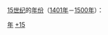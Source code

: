 {{Catnav|頁面分類|历史|歷史學|年代学|年}}
{{Catnav|頁面分類|历史|歷史時代|年}}
{{Catnav|頁面分類|人文學科|歷史學|年代学|年}}

[[15世纪|15世纪]]的[[:Category:年|年份]]（[[1401年|1401年]]－[[1500年|1500年]]）：

{{世纪各年导航}}

[[Category:15世纪|年]]
[[Category:年|+15]]